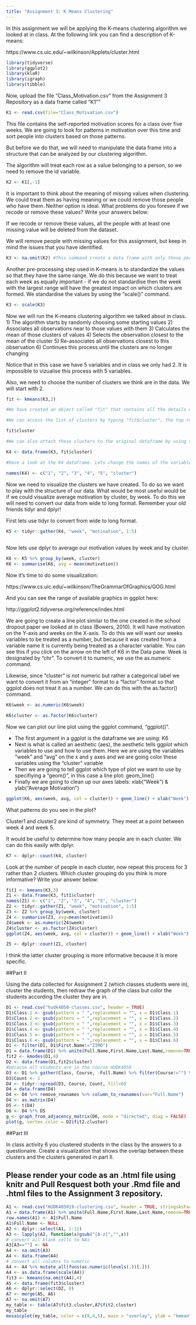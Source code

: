 ```yaml
---
title: "Assignment 3: K Means Clustering"
---
```


In this assignment we will be applying the K-means clustering algorithm we looked at in class. At the following link you can find a description of K-means:

https://www.cs.uic.edu/~wilkinson/Applets/cluster.html


```r
library(tidyverse)
library(ggplot2)
library(klaR)
library(igraph)
library(tibble)
```

Now, upload the file "Class_Motivation.csv" from the Assignment 3 Repository as a data frame called "K1""
```r
K1 <- read.csv(file="Class_Motivation.csv")
```

This file contains the self-reported motivation scores for a class over five weeks. We are going to look for patterns in motivation over this time and sort people into clusters based on those patterns.

But before we do that, we will need to manipulate the data frame into a structure that can be analyzed by our clustering algorithm.

The algorithm will treat each row as a value belonging to a person, so we need to remove the id variable.

```r

K2 <- K1[,-1]

```

It is important to think about the meaning of missing values when clustering. We could treat them as having meaning or we could remove those people who have them. Neither option is ideal. What problems do you foresee if we recode or remove these values? Write your answers below:

If we recode or remove these values, all the people with at least one missing value will be deleted from the dataset.

We will remove people with missing values for this assignment, but keep in mind the issues that you have identified.


```r

K3 <- na.omit(K2) #This command create a data frame with only those people with no missing values. It "omits" all rows with missing values, also known as a "listwise deletion". EG - It runs down the list deleting rows as it goes.

```

Another pre-processing step used in K-means is to standardize the values so that they have the same range. We do this because we want to treat each week as equally important - if we do not standardise then the week with the largest range will have the greatest impact on which clusters are formed. We standardise the values by using the "scale()" command.

```r

K3 <- scale(K3)

```


Now we will run the K-means clustering algorithm we talked about in class. 
1) The algorithm starts by randomly choosing some starting values 
2) Associates all observations near to those values with them
3) Calculates the mean of those clusters of values
4) Selects the observation closest to the mean of the cluster
5) Re-associates all observations closest to this observation
6) Continues this process until the clusters are no longer changing

Notice that in this case we have 5 variables and in class we only had 2. It is impossible to vizualise this process with 5 variables.

Also, we need to choose the number of clusters we think are in the data. We will start with 2.

```r

fit <- kmeans(K3,2)

#We have created an object called "fit" that contains all the details of our clustering including which observations belong to each cluster.

#We can access the list of clusters by typing "fit$cluster", the top row corresponds to the original order the rows were in. Notice we have deleted some rows.

fit$cluster

#We can also attach these clusters to the original dataframe by using the "data.frame" command to create a new data frame called K4.

K4 <- data.frame(K3, fit$cluster)

#Have a look at the K4 dataframe. Lets change the names of the variables to make it more convenient with the names() command.

names(K4) <- c("1", "2", "3", "4", "5", "cluster")

```

Now we need to visualize the clusters we have created. To do so we want to play with the structure of our data. What would be most useful would be if we could visualize average motivation by cluster, by week. To do this we will need to convert our data from wide to long format. Remember your old friends tidyr and dplyr!

First lets use tidyr to convert from wide to long format.
```r

K5 <- tidyr::gather(K4, "week", "motivation", 1:5)
  
```

Now lets use dplyr to average our motivation values by week and by cluster.

```r

K6 <- K5 %>% group_by(week, cluster)
K6 <- summarise(K6, avg = mean(motivation))

```

Now it's time to do some visualization: 

https://www.cs.uic.edu/~wilkinson/TheGrammarOfGraphics/GOG.html

And you can see the range of available graphics in ggplot here:

http://ggplot2.tidyverse.org/reference/index.html

We are going to create a line plot similar to the one created in the school dropout paper we looked at in class (Bowers, 2010). It will have motivation on the Y-axis and weeks on the X-axis. To do this we will want our weeks variables to be treated as a number, but because it was created from a variable name it is currently being treated as a character variable. You can see this if you click on the arrow on the left of K6 in the Data pane. Week is designated by "chr". To convert it to numeric, we use the as.numeric command. 

Likewise, since "cluster" is not numeric but rather a categorical label we want to convert it from an "integer" format to a "factor" format so that ggplot does not treat it as a number. We can do this with the as.factor() command.

```r

K6$week <- as.numeric(K6$week)

K6$cluster <- as.factor(K6$cluster)

```

Now we can plot our line plot using the ggplot command, "ggplot()".

- The first argument in a ggplot is the dataframe we are using: K6
- Next is what is called an aesthetic (aes), the aesthetic tells ggplot which variables to use and how to use them. Here we are using the variables "week" and "avg" on the x and y axes and we are going color these variables using the "cluster" variable
- Then we are going to tell ggplot which type of plot we want to use by specifiying a "geom()", in this case a line plot: geom_line()
- Finally we are going to clean up our axes labels: xlab("Week") & ylab("Average Motivation")

```r

ggplot(K6, aes(week, avg, col = cluster)) + geom_line() + xlab("Week") + ylab("Average Motivation")

```

What patterns do you see in the plot?

Cluster1 and cluster2 are kind of symmetry. They meet at a point between week 4 and week 5.

It would be useful to determine how many people are in each cluster. We can do this easily with dplyr.

```r

K7 <- dplyr::count(K4, cluster)

```

Look at the number of people in each cluster, now repeat this process for 3 rather than 2 clusters. Which cluster grouping do you think is more informative? Write your answer below:

```r

fit1 <- kmeans(K3,3)
Z1 <- data.frame(K3, fit1$cluster)
names(Z1) <- c("1", "2", "3", "4", "5", "cluster")
Z2 <- tidyr::gather(Z1, "week", "motivation", 1:5)
Z3 <- Z2 %>% group_by(week, cluster)
Z4 <- summarise(Z3, avg=mean(motivation))
Z4$week <- as.numeric(Z4$week)
Z4$cluster <- as.factor(Z4$cluster)
ggplot(Z4, aes(week, avg, col = cluster)) + geom_line() + xlab("Week") + ylab("Average Motivation")

```

```r
Z5 <- dplyr::count(Z1, cluster)
```
I think the latter cluster grouping is more informative because it is more specific.

##Part II

Using the data collected for Assignment 2 (which classes students were in), cluster the students, then redraw the graph of the class but color the students according the cluster they are in.

```R
D1 <- read.csv("hudk4050-classes.csv", header = TRUE)
D1$Class.1 <- gsub(pattern = " ",replacement = "", x = D1$Class.1)
D1$Class.2 <- gsub(pattern = " ",replacement = "", x = D1$Class.2)
D1$Class.3 <- gsub(pattern = " ",replacement = "", x = D1$Class.3)
D1$Class.4 <- gsub(pattern = " ",replacement = "", x = D1$Class.4)
D1$Class.5 <- gsub(pattern = " ",replacement = "", x = D1$Class.5)
D1$Class.6 <- gsub(pattern = " ",replacement = "", x = D1$Class.6)
D1 <- filter(D1, D1$First.Name!="ZIMO")
D1 = data.frame(D1) %>% unite(Full.Name,First.Name,Last.Name,remove=TRUE,sep=" ")
fit2 <- kmodes(D1,4)
D2 <- data.frame(D1,fit2$cluster)
#because all students are in the course HUDK4050
D3 <- D1 %>% gather(Class, Course, -Full.Name) %>% filter(Course!="") %>% filter(Course!="HUDK4050") %>% dplyr::select(1,3)
D3$Count <- 1
D4 <- tidyr::spread(D3, Course, Count, fill=0)
D4 = data.frame(D4)
D4 <- D4 %>% remove_rownames %>% column_to_rownames(var="Full.Name")
D4 <- as.matrix(D4)
D5 <- t(D4)
D6 <- D4 %*% D5
g <- graph_from_adjacency_matrix(D6, mode = "directed", diag = FALSE)
plot(g, vertex.color = D2$fit2.cluster)

```



##Part III

In class activity 6 you clustered students in the class by the answers to a questionaire. Create a visualization that shows the overlap between these clusters and the clusters generated in part II.

## Please render your code as an .html file using knitr and Pull Resquest both your .Rmd file and .html files to the Assignment 3 repository.

```R
A1 <- read.csv("HUDK405019-clustering.csv", header = TRUE, stringsAsFactors = FALSE)
A1 = data.frame(A1) %>% unite(Full.Name,First.Name,Last.Name,remove=TRUE,sep=" ")
row.names(A1) <- A1$Full.Name
A1$Full.Name <- NULL
A2 <- dplyr::select(A1, 1:11)
A3 <- lapply(A2, function(x)gsub("[A-z]","",x))
# convert all blank cells to NAs
A3[A3==""] <- NA
A4 <- na.omit(A3)
A4 <- data.frame(A4)
# convert all columns to numeric
A4 <- A4 %>% mutate_all(funs(as.numeric(levels(.))[.]))
A4 <- as.data.frame(scale(A4))
fit3 <- kmeans(na.omit(A4),4)
A5 <- data.frame(fit3$cluster)
A6 <- dplyr::select(D2, 8)
A7 <- merge(A5, A6)
A7 <- na.omit(A7)
my_table <- table(A7$fit3.cluster,A7$fit2.cluster)
my_table
mosaicplot(my_table, color = c(8,4,5), main = "overlay", ylab = "kmean", xlab = "kmode")

```

